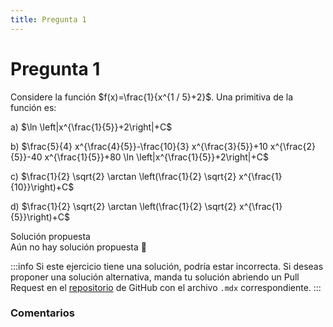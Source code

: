```yaml
---
title: Pregunta 1
---
```



# Pregunta 1

<div className="exercise">
Considere la función $f(x)=\frac{1}{x^{1 / 5}+2}$. Una primitiva de la función es:

a) $\ln \left|x^{\frac{1}{5}}+2\right|+C$

b) $\frac{5}{4} x^{\frac{4}{5}}-\frac{10}{3} x^{\frac{3}{5}}+10 x^{\frac{2}{5}}-40 x^{\frac{1}{5}}+80 \ln \left|x^{\frac{1}{5}}+2\right|+C$

c) $\frac{1}{2} \sqrt{2} \arctan \left(\frac{1}{2} \sqrt{2} x^{\frac{1}{10}}\right)+C$

d) $\frac{1}{2} \sqrt{2} \arctan \left(\frac{1}{2} \sqrt{2} x^{\frac{1}{5}}\right)+C$
</div>

<MDXDetails>
<summary>Solución propuesta</summary>

<div className="exercise">
Aún no hay solución propuesta 🥲
</div>

:::info
Si este ejercicio tiene una solución, podría estar incorrecta. Si deseas proponer una solución alternativa, manda tu solución abriendo
un Pull Request en el [repositorio](https://github.com/crow-rojas/apuntes-fundamentals/pulls) de GitHub con el archivo
`.mdx` correspondiente.
:::

</MDXDetails>

### Comentarios

<Disqus
  url="https://crow-rojas.github.io/apuntes-fundamentals/docs/mathematics/calculus-1-2-3/exercises/2018-1/p01"
  identifier="docs/mathematics/calculus-1-2-3/exercises/2018-1/p01"
  title="2018-1 Cálculo I, II y III - Pregunta 01"
/>
